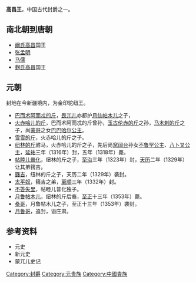 '''高昌王'''，中国古代封爵之一。
==南北朝到唐朝==
*[[阚氏高昌|阚氏高昌]]国王
*[[张孟明|张孟明]]
*[[马儒|马儒]]
*[[麹氏高昌|麹氏高昌]]国王

==元朝==
封地在今新疆境内，为金印驼纽王。
*[[巴而术·阿而忒·的斤|巴而术阿而忒的斤]]，[[畏兀儿|畏兀儿]]亦都护[[月兒帖木兒|月仙帖木儿]]之子，
*[[火赤哈儿的斤|火赤哈儿的斤]]，巴而术阿而忒的斤曾孙，[[玉古伦赤的斤|玉古伦赤的斤]]之孙，[[马木剌的斤|马木剌的斤]]之子，尚[[蒙哥|蒙哥]]之女[[巴巴哈尔公主|巴巴哈尔公主]]。
*[[雪雪的斤|雪雪的斤]]，火赤哈儿的斤之子。
*[[纽林的斤|纽林的斤]]驸马，火赤哈儿的斤之子，先后尚[[窝阔台|窝阔台]]孙女[[不鲁罕公主|不鲁罕公主]]、[[八卜叉公主|八卜叉公主]]，[[延祐|延祐]]三年（1316年）封，五年（1318年）薨。
*[[帖睦爾普化|帖睦儿普化]]，纽林的斤之子，[[至治_(元朝)|至治]]三年（1323年）封，[[天历_(元朝)|天历]]二年（1329年）让其弟篯吉。
*[[籛吉|籛吉]]，纽林的斤之子，天历二年（1329年）袭封。
*[[太平奴|太平奴]]，篯吉之弟，[[至顺|至顺]]三年（1332年）封。
*[[不答失里|不答失里]]，帖睦儿普化独子。
*[[月鲁帖木儿|月鲁帖木儿]]，纽林的斤后裔，[[至正|至正]]十三年（1353年）薨。
*[[桑哥|桑哥]]，月鲁帖木儿之子，至正十三年（1353年）袭封。
*[[月鲁哥|月鲁哥]]，追封，谥庄肃。

==参考资料==
*元史
*新元史
*蒙兀儿史记
[[Category:封爵|Category:封爵]]
[[Category:元贵族|Category:元贵族]]
[[Category:中國貴族|Category:中國貴族]]
{{disambig|Cat=三字封號消歧義}}